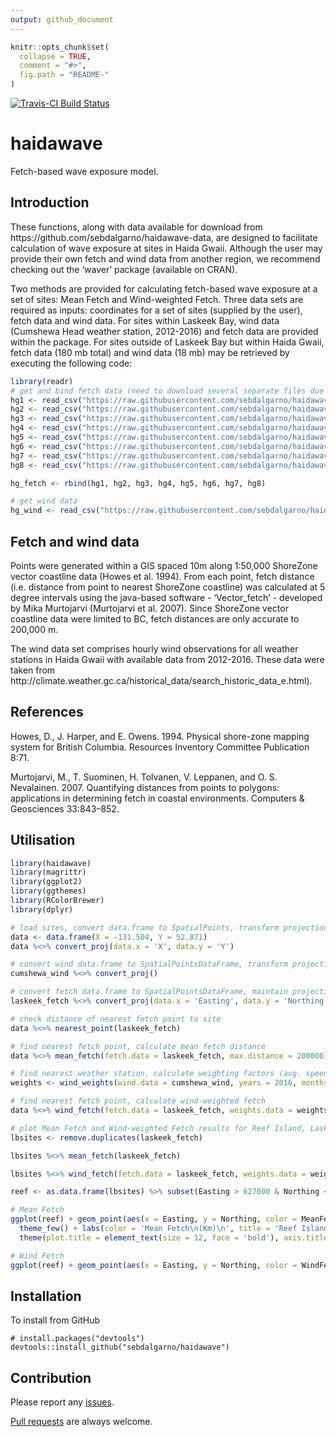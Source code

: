 ```yaml
---
output: github_document
---
```


<!-- README.md is generated from README.Rmd. Please edit that file -->

```r
knitr::opts_chunk$set(
  collapse = TRUE,
  comment = "#>",
  fig.path = "README-"
)
```

[![Travis-CI Build Status](https://travis-ci.org/sebdalgarno/HGfetch.svg?branch=master)](https://travis-ci.org/sebdalgarno/HGfetch)

# haidawave

Fetch-based wave exposure model.

## Introduction
These functions, along with data available for download from https://github.com/sebdalgarno/haidawave-data, are designed to facilitate calculation of wave exposure at sites in Haida Gwaii. Although the user may provide their own fetch and wind data from another region, we recommend checking out the 'waver' package (available on CRAN).

Two methods are provided for calculating fetch-based wave exposure at a set of sites: Mean Fetch and Wind-weighted Fetch. Three data sets are required as inputs: coordinates for a set of sites (supplied by the user), fetch data and wind data. For sites within Laskeek Bay, wind data (Cumshewa Head weather station, 2012-2016) and fetch data are provided within the package. For sites outside of Laskeek Bay but within Haida Gwaii, fetch data (180 mb total) and wind data (18 mb) may be retrieved by executing the following code:

```r
library(readr)
# get and bind fetch data (need to download several separate files due to file size upload limits in github repositories.)
hg1 <- read_csv("https://raw.githubusercontent.com/sebdalgarno/haidawave-data/master/haidagwaii-fetch-1.csv")
hg2 <- read_csv("https://raw.githubusercontent.com/sebdalgarno/haidawave-data/master/haidagwaii-fetch-2.csv")
hg3 <- read_csv("https://raw.githubusercontent.com/sebdalgarno/haidawave-data/master/haidagwaii-fetch-3.csv")
hg4 <- read_csv("https://raw.githubusercontent.com/sebdalgarno/haidawave-data/master/haidagwaii-fetch-4.csv")
hg5 <- read_csv("https://raw.githubusercontent.com/sebdalgarno/haidawave-data/master/haidagwaii-fetch-5.csv")
hg6 <- read_csv("https://raw.githubusercontent.com/sebdalgarno/haidawave-data/master/haidagwaii-fetch-6.csv")
hg7 <- read_csv("https://raw.githubusercontent.com/sebdalgarno/haidawave-data/master/haidagwaii-fetch-7.csv")
hg8 <- read_csv("https://raw.githubusercontent.com/sebdalgarno/haidawave-data/master/haidagwaii-fetch-8.csv")

hg_fetch <- rbind(hg1, hg2, hg3, hg4, hg5, hg6, hg7, hg8)

# get wind data
hg_wind <- read_csv("https://raw.githubusercontent.com/sebdalgarno/haidawave-data/master/wind-hg-1216.csv")

```

## Fetch and wind data
Points were generated within a GIS spaced 10m along 1:50,000 ShoreZone vector coastline data (Howes et al. 1994). From each point, fetch distance (i.e. distance from point to nearest ShoreZone coastline) was calculated at 5 degree intervals using the java-based software - 'Vector_fetch' - developed by Mika Murtojarvi (Murtojarvi et al. 2007). Since ShoreZone vector coastline data were limited to BC, fetch distances are only accurate to 200,000 m. 

The wind data set comprises hourly wind observations for all weather stations in Haida Gwaii with available data from 2012-2016. These data were taken from http://climate.weather.gc.ca/historical_data/search_historic_data_e.html). 

## References
Howes, D., J. Harper, and E. Owens. 1994. Physical shore-zone mapping system for British Columbia. Resources Inventory Committee Publication 8:71.

Murtojarvi, M., T. Suominen, H. Tolvanen, V. Leppanen, and O. S. Nevalainen. 2007. Quantifying distances from points to polygons: applications in determining fetch in coastal environments. Computers & Geosciences 33:843–852. 

## Utilisation

```r
library(haidawave)
library(magrittr)
library(ggplot2)
library(ggthemes)
library(RColorBrewer)
library(dplyr)

# load sites, convert data.frame to SpatialPoints, transform projection to BC Albers
data <- data.frame(X = -131.504, Y = 52.871)
data %<>% convert_proj(data.x = 'X', data.y = 'Y')

# convert wind data.frame to SpatialPointsDataFrame, transform projection to BC Albers
cumshewa_wind %<>% convert_proj()

# convert fetch data.frame to SpatialPointsDataFrame, maintain projection as BC Albers
laskeek_fetch %<>% convert_proj(data.x = 'Easting', data.y = 'Northing', data.CRS="+init=epsg:3005", new.CRS="+init=epsg:3005")

# check distance of nearest fetch point to site
data %<>% nearest_point(laskeek_fetch)

# find nearest fetch point, calculate mean fetch distance
data %<>% mean_fetch(fetch.data = laskeek_fetch, max.distance = 200000)

# find nearest weather station, calculate weighting factors (avg. speed * % frequency) for each bearing based on user-defined time period and set of stations.
weights <- wind_weights(wind.data = cumshewa_wind, years = 2016, months = 9:4)

# find nearest fetch point, calculate wind-weighted fetch
data %<>% wind_fetch(fetch.data = laskeek_fetch, weights.data = weights, max.distance = 200000)

```

```r
# plot Mean Fetch and Wind-weighted Fetch results for Reef Island, Laskeek Bay, British Coluumbia
lbsites <- remove.duplicates(laskeek_fetch)

lbsites %<>% mean_fetch(laskeek_fetch)

lbsites %<>% wind_fetch(fetch.data = laskeek_fetch, weights.data = weights)

reef <- as.data.frame(lbsites) %>% subset(Easting > 627000 & Northing < 890000)

# Mean Fetch
ggplot(reef) + geom_point(aes(x = Easting, y = Northing, color = MeanFetch), size = 0.5) + coord_fixed() + 
  theme_few() + labs(color = 'Mean Fetch\n(Km)\n', title = 'Reef Island,\nLaskeek Bay, British Columbia') + 
  theme(plot.title = element_text(size = 12, face = 'bold'), axis.title = element_text(size = 8, face = 'bold'), axis.text = element_text(size = 5), legend.title = element_text(size = 9, face = 'bold')) + scale_color_distiller(palette = "Spectral")

```

```r
# Wind Fetch
ggplot(reef) + geom_point(aes(x = Easting, y = Northing, color = WindFetch), size = 0.5) + coord_fixed() + theme_few() + labs(color = 'Wind-weighted Fetch\n(Weighted Km)\n\nWind data:\nNov - Apr, 2016\n', title = 'Reef Island,\nLaskeek Bay, British Columbia') + theme(plot.title = element_text(size = 12, face = 'bold'),axis.title = element_text(size = 8, face = 'bold'), axis.text = element_text(size = 5), legend.title = element_text(size = 9, face = 'bold')) + scale_color_distiller(palette = "Spectral")
```

## Installation

To install from GitHub
```
# install.packages("devtools")
devtools::install_github("sebdalgarno/haidawave")
```

## Contribution

Please report any [issues](https://github.com/sebdalgarno/HGfetch/issues).

[Pull requests](https://github.com/sebdalgarno/HGfetch/pulls) are always welcome.

